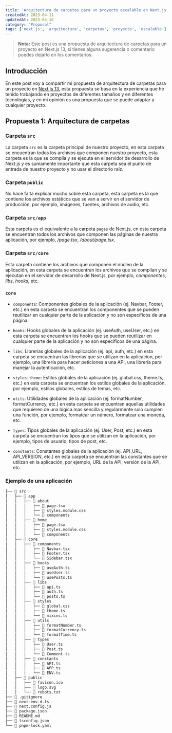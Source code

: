 ```yaml
---
title: 'Arquitectura de carpetas para un proyecto escalable en Next.js 13'
createdAt: 2023-04-11
updatedAt: 2023-04-16
category: "Proposal"
tags: ['next.js', 'arquitectura', 'carpetas', 'proyecto', 'escalable']
---
```


> **Nota:** Este post es una propuesta de arquitectura de carpetas para un proyecto en Next.js 13, si tienes alguna sugerencia o comentario puedes dejarlo en los comentarios.

## Introducción

En este post voy a compartir mi propuesta de arquitectura de carpetas para un proyecto en [Next.js 13](https://beta.nextjs.org/docs), esta propuesta se basa en la experiencia que he tenido trabajando en proyectos de diferentes tamaños y en diferentes tecnologías, y en mi opinión es una propuesta que se puede adaptar a cualquier proyecto.

## Propuesta 1: Arquitectura de carpetas

### Carpeta `src`

La carpeta `src` es la carpeta principal de nuestro proyecto, en esta carpeta se encuentran todos los archivos que componen nuestro proyecto, esta carpeta es la que se compila y se ejecuta en el servidor de desarrollo de Next.js y es sumamente importante que esta carpeta sea el punto de entrada de nuestro proyecto y no usar el directorio raíz.

### Carpeta `public`

No hace falta explicar mucho sobre esta carpeta, esta carpeta es la que contiene los archivos estáticos que se van a servir en el servidor de producción, por ejemplo, imágenes, fuentes, archivos de audio, etc.

### Carpeta `src/app`

Esta carpeta es el equivalente a la carpeta `pages` de Next.js, en esta carpeta se encuentran todos los archivos que componen las páginas de nuestra aplicación, por ejemplo, _/page.tsx_, _/about/page.tsx_.

### Carpeta `src/core`

Esta carpeta contiene los archivos que componen el núcleo de la aplicación, en esta carpeta se encuentran los archivos que se compilan y se ejecutan en el servidor de desarrollo de Next.js, por ejemplo, _componentes_, _libs_, _hooks_, etc.


### `core`

- `components`: Componentes globales de la aplicación (ej. Navbar, Footer, etc.) en esta carpeta se encuentran los componentes que se pueden reutilizar en cualquier parte de la aplicación y no son específicos de una página.

- `hooks`: Hooks globales de la aplicación (ej. useAuth, useUser, etc.) en esta carpeta se encuentran los hooks que se pueden reutilizar en cualquier parte de la aplicación y no son específicos de una página.

- `libs`: Librerías globales de la aplicación (ej. api, auth, etc.) en esta carpeta se encuentran las librerías que se utilizan en la aplicacion, por ejemplo, una librería para hacer peticiones a una API, una librería para manejar la autenticación, etc.

- `styles|theme`: Estilos globales de la aplicación (ej. global.css, theme.ts, etc.) en esta carpeta se encuentran los estilos globales de la aplicación, por ejemplo, estilos globales, estilos de temas, etc.

- `utils`: Utilidades globales de la aplicación (ej. formatNumber, formatCurrency, etc.) en esta carpeta se encuentran aquellas utilidades que requieren de una lógica mas sencilla y regularmente solo cumplen una función, por ejemplo, formatear un número, formatear una moneda, etc.

- `types`: Tipos globales de la aplicación (ej. User, Post, etc.) en esta carpeta se encuentran los tipos que se utilizan en la aplicación, por ejemplo, tipos de usuario, tipos de post, etc.

- `constants`: Constantes globales de la aplicación (ej. API_URL, API_VERSION, etc.) en esta carpeta se encuentran las constantes que se utilizan en la aplicación, por ejemplo, URL de la API, versión de la API, etc.


### Ejemplo de una aplicación

```bash
├── 📁 src
│   ├── 📁 app
│   │   ├── 📁 about
│   │   │   ├── 📄 page.tsx
│   │   │   ├── 📄 styles.module.css
│   │   │   └── 📁 components
│   │   ├── 📁 home
│   │   │   ├── 📄 page.tsx
│   │   │   ├── 📄 styles.module.css
│   │   │   └── 📁 components
|   ├── 📁 core
│   │   ├── 📁 components
│   │   │   ├── 📄 Navbar.tsx
│   │   │   ├── 📄 Footer.tsx
│   │   │   └── 📄 Sidebar.tsx
│   │   ├── 📁 hooks
│   │   │   ├── 📄 useAuth.ts
│   │   │   ├── 📄 useUser.ts
│   │   │   └── 📄 usePosts.ts
│   │   ├── 📁 libs
│   │   │   ├── 📄 api.ts
│   │   │   ├── 📄 auth.ts
│   │   │   └── 📄 posts.ts
│   │   ├── 📁 styles
│   │   │   ├── 📄 global.css
│   │   │   ├── 📄 theme.ts
│   │   │   └── 📄 mixins.ts
│   │   ├── 📁 utils
│   │   │   ├── 📄 formatNumber.ts
│   │   │   ├── 📄 formatCurrency.ts
│   │   │   └── 📄 formatTime.ts
│   │   ├── 📁 types
│   │   │   ├── 📄 User.ts
│   │   │   ├── 📄 Post.ts
│   │   │   └── 📄 Comment.ts
│   │   ├── 📁 constants
│   │   │   ├── 📄 API.ts
│   │   │   ├── 📄 APP.ts
│   │   │   └── 📄 ENV.ts
│   ├── 📁 public
│   │   ├── 📄 favicon.ico
│   │   ├── 📄 logo.svg
│   │   └── 📄 robots.txt
├── 📄 .gitignore
├── 📄 next-env.d.ts
├── 📄 next.config.js
├── 📄 package.json
├── 📄 README.md
├── 📄 tsconfig.json
└── 📄 pnpm-lock.yaml
```